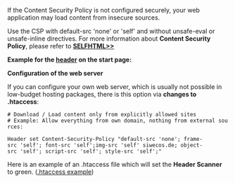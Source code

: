 If the Content Security Policy is not configured securely, your web application may load content from insecure sources.

Use the CSP with default-src 'none' or 'self' and without unsafe-eval or unsafe-inline directives. For more information about '''Content Security Policy''', please refer to '''[https://wiki.selfhtml.org/wiki/Sicherheit/Content_Security_Policy SELFHTML>>]'''

'''Example for the [[Header/EN|header]] on the start page:'''

 <meta http-equiv="Content-Security-Policy" content="default-src 'self'; script-src 'self'">
 <meta http-equiv="X-Content-Security-Policy" content="default-src 'self'; script-src 'self'">
 <meta http-equiv="X-WebKit-CSP" content="default-src 'self'; script-src 'self'">

'''Configuration of the web server'''

If you can configure your own web server, which is usually not possible in low-budget hosting packages, there is this option via '''changes to .htaccess''':

 # Download / Load content only from explicitly allowed sites
 # Example: Allow everything from own domain, nothing from external sources:

 Header set Content-Security-Policy "default-src 'none'; frame-src 'self'; font-src 'self';img-src 'self' siwecos.de; object-src 'self'; script-src 'self'; style-src 'self';"

Here is an example of an .htaccess file which will set the '''Header Scanner''' to green.
([[Htaccess/EN|.htaccess example]])